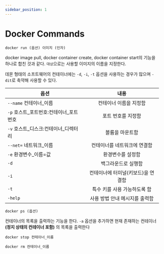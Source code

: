 ```yaml
---
sidebar_position: 1
---
```


# Docker Commands

```shell
docker run (옵션) 이미지 (인자)
```

docker image pull, docker container create, docker container start의 기능을 하나로 합친 것과 같다. `대상`으로는 사용할 이미지의 이름을 지정한다.

데몬 형태의 소프트웨어의 컨테이너에는 `-d`, `-i`, `-t` 옵션을 사용하는 경우가 많으며 `-dit`로 축약해 사용할 수 있다.

| 옵션                                     |                내용                |
| ---------------------------------------- | :--------------------------------: |
| `--name` 컨테이너\_이름                  |       컨테이너 이름을 지정함       |
| `-p` 호스트\_포트번호:컨테이너\_포트번호 |         포트 번호를 지정함         |
| `-v` 호스트\_디스크:컨테이너\_디렉터리   |          볼륨을 마운트함           |
| `--net=` 네트워크\_이름                  |    컨테이너를 네트워크에 연결함    |
| `-e` 환경변수\_이름=값                   |         환경변수를 설정함          |
| `-d`                                     |        백그라운드로 실행함         |
| `-i`                                     | 컨테이너에 터미널(키보드)을 연결함 |
| `-t`                                     |    특수 키를 사용 가능하도록 함    |
| `-help`                                  |   사용 방법 안내 메시지를 출력함   |

```shell
docker ps (옵션)
```

컨테이너의 목록을 출력하는 기능을 한다. `-a` 옵션을 추가하면 현재 존재하는 컨테이너 **(정지 상태의 컨테이너 포함)** 의 목록을 출력한다

```shell
docker stop 컨테이너_이름
```

```shell
docker rm 컨테이너_이름
```
